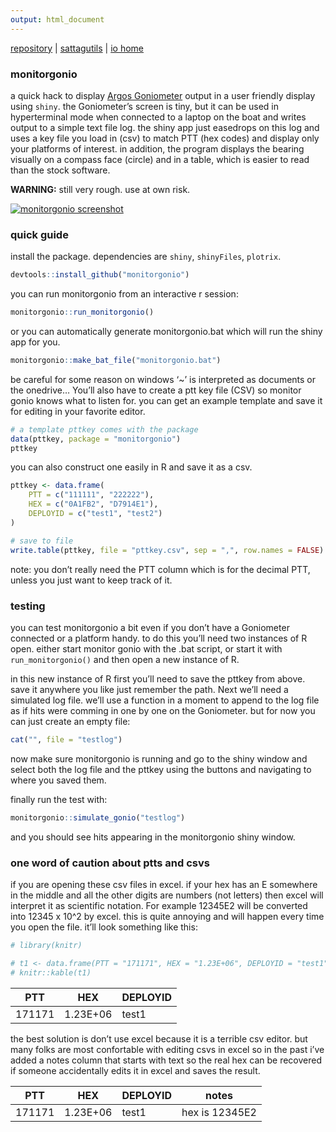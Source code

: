 ```yaml
---
output: html_document
---
```


[repository](https://github.com/williamcioffi/monitorgonio) | [sattagutils](https://williamcioffi.github.io/sattagutils) | [io home](https://williamcioffi.github.io)

### monitorgonio
a quick hack to display [Argos Goniometer](https://www.clsamerica.com/argos-goniometer) output in a user friendly display using `shiny`. the Goniometer's screen is tiny, but it can be used in hyperterminal mode when connected to a laptop on the boat and writes output to a simple text file log. the shiny app just easedrops on this log and uses a key file you load in (csv) to match PTT (hex codes) and display only your platforms of interest. in addition, the program displays the bearing visually on a compass face (circle) and in a table, which is easier to read than the stock software.

**WARNING:** still very rough. use at own risk.

[![monitorgonio screenshot](images/inaction.gif)](ss.html)

### quick guide
install the package. dependencies are `shiny`, `shinyFiles`, `plotrix`.

```r
devtools::install_github("monitorgonio")
```

you can run monitorgonio from an interactive r session:

```r
monitorgonio::run_monitorgonio()
```

or you can automatically generate monitorgonio.bat which will run the shiny app for you.

```r
monitorgonio::make_bat_file("monitorgonio.bat")
```

be careful for some reason on windows '~' is interpreted as documents or the onedrive... You'll also have to create a ptt key file (CSV) so monitor gonio knows what to listen for. you can get an example template and save it for editing in your favorite editor.

```r
# a template pttkey comes with the package
data(pttkey, package = "monitorgonio")
pttkey
```
you can also construct one easily in R and save it as a csv.

```r
pttkey <- data.frame(
	PTT = c("111111", "222222"),
 	HEX = c("0A1FB2", "D7914E1"), 
	DEPLOYID = c("test1", "test2")
)

# save to file
write.table(pttkey, file = "pttkey.csv", sep = ",", row.names = FALSE)
```

note: you don't really need the PTT column which is for the decimal PTT, unless you just want to keep track of it.

### testing 
you can test monitorgonio a bit even if you don't have a Goniometer connected or a platform handy. to do this you'll need two instances of R open. either start monitor gonio with the .bat script, or start it with ```run_monitorgonio()``` and then open a new instance of R.

in this new instance of R first you'll need to save the pttkey from above. save it anywhere you like just remember the path. Next we'll need a simulated log file. we'll use a function in a moment to append to the log file as if hits were comming in one by one on the Goniometer. but for now you can just create an empty file:

```r
cat("", file = "testlog")
```

now make sure monitorgonio is running and go to the shiny window and select both the log file and the pttkey using the buttons and navigating to where you saved them.

finally run the test with: 

```r
monitorgonio::simulate_gonio("testlog")
```

and you should see hits appearing in the monitorgonio shiny window.

### one word of caution about ptts and csvs
if you are opening these csv files in excel. if your hex has an E somewhere in the middle and all the other digits are numbers (not letters) then excel will interpret it as scientific notation. For example 12345E2 will be converted into 12345  x 10^2 by excel. this is quite annoying and will happen every time you open the file. it'll look something like this:

```r
# library(knitr)

# t1 <- data.frame(PTT = "171171", HEX = "1.23E+06", DEPLOYID = "test1")
# knitr::kable(t1)
```

|PTT|HEX|DEPLOYID|
|----|----|----|
|171171|1.23E+06|test1|

the best solution is don't use excel because it is a terrible csv editor. but many folks are most confortable with editing csvs in excel so in the past i've added a notes column that starts with text so the real hex can be recovered if someone accidentally edits it in excel and saves the result.

|PTT|HEX|DEPLOYID|notes|
|----|----|----|----|
171171|1.23E+06|test1|hex is 12345E2|


